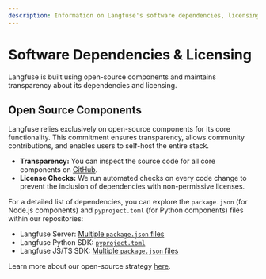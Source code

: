 ```yaml
---
description: Information on Langfuse's software dependencies, licensing, and data subprocessors.
---
```


# Software Dependencies & Licensing

Langfuse is built using open-source components and maintains transparency about its dependencies and licensing.

## Open Source Components

Langfuse relies exclusively on open-source components for its core functionality. This commitment ensures transparency, allows community contributions, and enables users to self-host the entire stack.

- **Transparency:** You can inspect the source code for all core components on [GitHub](https://github.com/langfuse).
- **License Checks:** We run automated checks on every code change to prevent the inclusion of dependencies with non-permissive licenses.

For a detailed list of dependencies, you can explore the `package.json` (for Node.js components) and `pyproject.toml` (for Python components) files within our repositories:

- Langfuse Server: [Multiple `package.json` files](https://github.com/search?q=repo%3Alangfuse%2Flangfuse%20package.json&type=code)
- Langfuse Python SDK: [`pyproject.toml`](https://github.com/langfuse/langfuse-python/blob/main/pyproject.toml)
- Langfuse JS/TS SDK: [Multiple `package.json` files](https://github.com/search?q=repo%3Alangfuse%2Flangfuse-js%20package.json&type=code)

Learn more about our open-source strategy [here](/docs/open-source).
